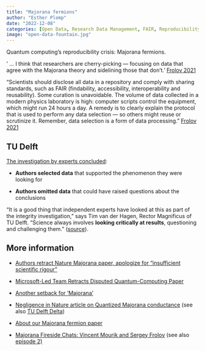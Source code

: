 ```yaml
---
title: "Majorana fermions"
author: "Esther Plomp"
date: "2022-12-08"
categories: [Open Data, Research Data Management, FAIR, Reproducibility]
image: "open-data-fountain.jpg"
---
```


Quantum computing's reproducibility crisis: Majorana fermions.

' ... I think that researchers are cherry-picking --- focusing on data that agree with the Majorana theory and sidelining those that don't.' [Frolov 2021](https://doi.org/10.1038/d41586-021-00954-8)

"Scientists should disclose all data in a repository and comply with sharing standards, such as FAIR (findability, accessibility, interoperability and reusability). Some curation is unavoidable. The volume of data collected in a modern physics laboratory is high: computer scripts control the equipment, which might run 24 hours a day. A remedy is to clearly explain the protocol that is used to perform any data selection --- so others might reuse or scrutinize it. Remember, data selection is a form of data processing." [Frolov 2021](https://doi.org/10.1038/d41586-021-00954-8)

## TU Delft

[The investigation by experts concluded](https://www.tudelft.nl/en/2021/tu-delft/retraction-nature-article-quantized-majorana-conductance):

-   **Authors selected data** that supported the phenomenon they were looking for

-   **Authors omitted data** that could have raised questions about the conclusions

"It is a good thing that independent experts have looked at this as part of the integrity investigation," says Tim van der Hagen, Rector Magnificus of TU Delft. "Science always involves **looking critically at results**, questioning and challenging them." ([source](https://www.tudelft.nl/en/2021/tu-delft/retraction-nature-article-quantized-majorana-conductance)).

## More information

-   [Authors retract Nature Majorana paper, apologize for "insufficient scientific rigour"](https://retractionwatch.com/2021/03/08/authors-retract-nature-majorana-paper-apologize-for-insufficient-scientific-rigour/)

-   [Microsoft-Led Team Retracts Disputed Quantum-Computing Paper](https://www.wired.com/story/microsoft-retracts-disputed-quantum-computing-paper/)

-   [Another setback for 'Majorana'](https://retractionwatch.com/2021/12/16/another-setback-for-majorana-particle-as-science-paper-earns-an-expression-of-concern/)

-   [Negligence in Nature article on Quantized Majorana conductance](https://www.tudelft.nl/en/2022/tu-delft/negligence-in-nature-article-on-quantized-majorana-conductance) (see also [TU Delft Delta](https://www.delta.tudelft.nl/article/lowi-majorana-onderzoekers-onzorgvuldig))

-   [About our Majorana fermion paper](https://espressospin.org/2012/04/12/background-information-for-our-majorana-fermion-paper/)

-   [Majorana Fireside Chats: Vincent Mourik and Sergey Frolov](https://www.youtube.com/watch?v=d10LudwLfMk) (see also [episode 2)](https://www.youtube.com/watch?v=lhBp-uBqjCc)
